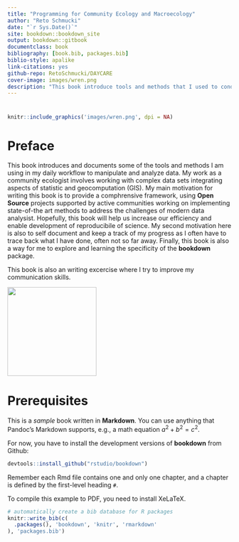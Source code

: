 ```yaml
--- 
title: "Programming for Community Ecology and Macroecology"
author: "Reto Schmucki"
date: "`r Sys.Date()`"
site: bookdown::bookdown_site
output: bookdown::gitbook
documentclass: book
bibliography: [book.bib, packages.bib]
biblio-style: apalike
link-citations: yes
github-repo: RetoSchmucki/DAYCARE
cover-image: images/wren.png
description: "This book introduce tools and methods that I used to conduct data analysis in community ecology and macroecology. The output format for this example is bookdown::gitbook."
---
```

# {-}

```r
knitr::include_graphics('images/wren.png', dpi = NA)
```


# Preface {-}

This book introduces and documents some of the tools and methods I am using in my daily workflow to manipulate and analyze data. My work as a community ecologist involves working with complex data sets integrating aspects of statistic and geocomputation (GIS). My main motivation for writing this book is to provide a comphrensive framework, using **Open Source** projects supported by active communities working on implementing state-of-the art methods to address the challenges of modern data analysist. Hopefully, this book will help us increase our efficiency and enable development of reproducibile of science. My second motivation here is also to self document and keep a track of my progress as I often have to trace back what I have done, often not so far away. Finally, this book is also a way for me to explore and learning the specificity of the **bookdown** package.

This book is also an writing excercise where I try to improve my communication skills.

<img src="images/CClogo.png" style="width: 200px;"/>

# Prerequisites

This is a _sample_ book written in **Markdown**. You can use anything that Pandoc's Markdown supports, e.g., a math equation $a^2 + b^2 = c^2$.

For now, you have to install the development versions of **bookdown** from Github:

```r
devtools::install_github("rstudio/bookdown")
```

Remember each Rmd file contains one and only one chapter, and a chapter is defined by the first-level heading `#`.

To compile this example to PDF, you need to install XeLaTeX.

```r
# automatically create a bib database for R packages
knitr::write_bib(c(
  .packages(), 'bookdown', 'knitr', 'rmarkdown'
), 'packages.bib')
```
